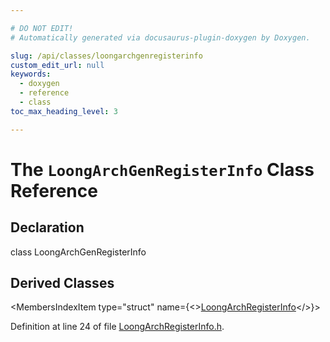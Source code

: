 ```yaml
---

# DO NOT EDIT!
# Automatically generated via docusaurus-plugin-doxygen by Doxygen.

slug: /api/classes/loongarchgenregisterinfo
custom_edit_url: null
keywords:
  - doxygen
  - reference
  - class
toc_max_heading_level: 3

---
```





# The `LoongArchGenRegisterInfo` Class Reference

<DoxygenPage pluginConfig={pluginConfig}>



## Declaration

<CodeBlock>class LoongArchGenRegisterInfo</CodeBlock>

## Derived Classes

<MembersIndex>

<MembersIndexItem
  type="struct"
  name={<><a href="/docs/api/structs/llvm/loongarchregisterinfo">LoongArchRegisterInfo</a></>}>
</MembersIndexItem>

</MembersIndex>


Definition at line 24 of file <a href="/docs/api/files/lib/lib/target/lib/target/loongarch/loongarchregisterinfo-h">LoongArchRegisterInfo.h</a>.

</DoxygenPage>
